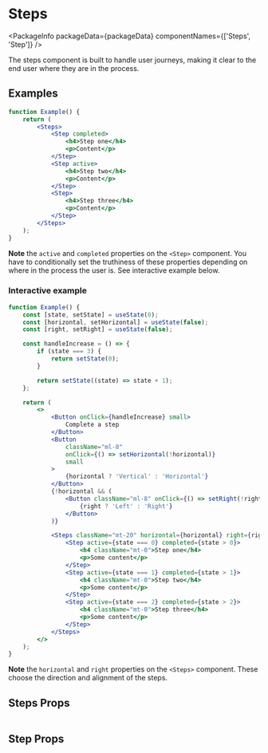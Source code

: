 
# Steps

<PackageInfo packageData={packageData} componentNames={['Steps', 'Step']} />

The steps component is built to handle user journeys, making it clear to the end
user where they are in the process.

## Examples

```jsx example
function Example() {
    return (
        <Steps>
            <Step completed>
                <h4>Step one</h4>
                <p>Content</p>
            </Step>
            <Step active>
                <h4>Step two</h4>
                <p>Content</p>
            </Step>
            <Step>
                <h4>Step three</h4>
                <p>Content</p>
            </Step>
        </Steps>
    );
}
```

**Note** the `active` and `completed` properties on the `<Step>` component. You
have to conditionally set the truthiness of these properties depending on where
in the process the user is. See interactive example below.

### Interactive example

```jsx example
function Example() {
    const [state, setState] = useState(0);
    const [horizontal, setHorizontal] = useState(false);
    const [right, setRight] = useState(false);

    const handleIncrease = () => {
        if (state === 3) {
            return setState(0);
        }

        return setState((state) => state + 1);
    };

    return (
        <>
            <Button onClick={handleIncrease} small>
                Complete a step
            </Button>
            <Button
                className="ml-8"
                onClick={() => setHorizontal(!horizontal)}
                small
            >
                {horizontal ? 'Vertical' : 'Horizontal'}
            </Button>
            {!horizontal && (
                <Button className="ml-8" onClick={() => setRight(!right)} small>
                    {right ? 'Left' : 'Right'}
                </Button>
            )}

            <Steps className="mt-20" horizontal={horizontal} right={right}>
                <Step active={state === 0} completed={state > 0}>
                    <h4 className="mt-0">Step one</h4>
                    <p>Some content</p>
                </Step>
                <Step active={state === 1} completed={state > 1}>
                    <h4 className="mt-0">Step two</h4>
                    <p>Some content</p>
                </Step>
                <Step active={state === 2} completed={state > 2}>
                    <h4 className="mt-0">Step three</h4>
                    <p>Some content</p>
                </Step>
            </Steps>
        </>
    );
}
```

**Note** the `horizontal` and `right` properties on the `<Steps>` component.
These choose the direction and alignment of the steps.

## Steps Props

```props packages/steps/src/component.tsx

```

## Step Props

```props packages/steps/src/step.tsx

```
